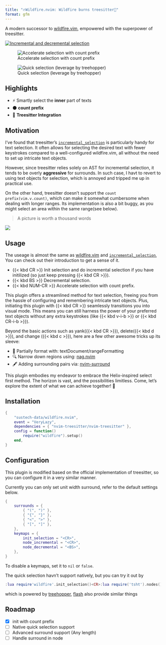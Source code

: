 ```yaml
---
title: "🔥Wildfire.nvim: Wildfire burns treesitter🌲"
format: gfm
---
```


A modern successor to [wildfire.vim](https://github.com/gcmt/wildfire.vim), empowered with the superpower of
treesitter. 

::: {layout="[[1],[1,1]]"}

[![Incremental and decremental selection](https://asciinema.org/a/TKD1XZ85IAtN0m5JwlvinRIZP.svg)](https://asciinema.org/a/TKD1XZ85IAtN0m5JwlvinRIZP)

![Accelerate selection with count prefix](assets/count.gif)

![Quick selection (leverage by treehopper)](assets/quick.gif)

:::

## Highlights
 
- ⚡ Smartly select the **inner** part of texts
- ⚫ **count prefix**
- 🌳 **Treesitter Integration**

## Motivation

I've found that treesitter's [`incremental_selection`](https://www.reddit.com/r/neovim/comments/r10llx/the_most_amazing_builtin_feature_nobody_ever/) is particularly handy for text selection. It often allows for selecting the desired text with fewer keystrokes compared to a well-configured wildfire.vim, all without the need to set up intricate text objects. 

However, since treesitter relies solely on AST for incremental selection, it tends to be overly **aggressive** for surrounds. In such case, I havt to revert to using text objects for selection, which is annoyed and tripped me up in practical use. 

On the other hand, treesitter doesn't support the `count prefix(vim.v.count)`, which can make it somewhat cumbersome when dealing with longer ranges. Its implementation is also a bit buggy, as you might select an area within the same range(see below).

> A picture is worth a thousand words 

![](assets/comp.gif)

## Usage

The useage is almost the same as [wildfire.vim](https://github.com/gcmt/wildfire.vim) and [`incremental_selection`](https://www.reddit.com/r/neovim/comments/r10llx/the_most_amazing_builtin_feature_nobody_ever/), You can check out their introduction to get a sense of it.

- {{< kbd CR >}} Init selection and do incremental selection if you have initilized (so just keep pressing {{< kbd CR >}}).
- {{< kbd BS >}} Decremental selection.
- {{< kbd NUM-CR >}} Accelerate selection with count prefix.

This plugin offers a streamlined method for text selection, freeing you from the hassle of configuring and remembering intricate text objects. Plus, initiating this plugin with {{< kbd CR >}} seamlessly transitions you into visual mode. This means you can still harness the power of your preferred text objects without any extra keystrokes (like {{< kbd v-i-b >}} or {{< kbd CR-i-b >}}).

Beyond the basic actions such as yank({{< kbd CR >}}), delete({{< kbd d >}}), and change ({{< kbd c >}}), here are a few other awesome tricks up its sleeve:

- 📐 Partially format with: textDocument/rangeFormatting
- 🔍 Narrow down regions using: [nag.nvim](https://github.com/haolian9/nag.nvim)
- 🖋️ Adding surrounding pairs via: [nvim-surround](https://github.com/kylechui/nvim-surround)

::: {.callout-tip}

This plugin embodies my endeavor to embrace the Helix-inspired select first method. The horizon is vast, and the possibilities limitless. Come, let's explore the extent of what we can achieve together! 🚀

:::

## Installation

```lua
{
    "sustech-data/wildfire.nvim",
    event = "VeryLazy",
    dependencies = { "nvim-treesitter/nvim-treesitter" },
    config = function()
        require("wildfire").setup()
    end,
}
```

## Configuration

This plugin is modified based on the official implementation of treesitter, so you can configure it in a very similar manner.

Currently you can only set unit width surround, refer to the default settings below.

```lua
{
    surrounds = {
        { "(", ")" },
        { "{", "}" },
        { "<", ">" },
        { "[", "]" },
    },
    keymaps = {
        init_selection = "<CR>",
        node_incremental = "<CR>",
        node_decremental = "<BS>",
    },
}
```
To disable a keymaps, set it to `nil` or `false`.

The quick selection havn't support natively, but you can try it out by
```lua
:lua require'wildfire'.init_selection()<CR>:lua require('tsht').nodes()<CR>
```

which is powered by [treehopper](https://github.com/mfussenegger/nvim-treehopper), [flash](https://github.com/folke/flash.nvim/tree/main) also provide similar things


## Roadmap

- [x] init with count prefix
- [ ] Native quick selection support
- [ ] Advanced surround support (Any length)
- [ ] Handle surround in node

